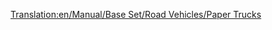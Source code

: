 [[Translation:en/Manual/Base Set/Road Vehicles/Paper Trucks]]
{{hu/Manual/Base Set/Road Vehicles/Navbox Közúti járművek}}
{{hu/Manual/Base Set/Road Vehicles/Közúti járművek|name     = Uhl papírszállító
  |img      = en/Archive/Old 32bpp/Uhl Paper Truck.png
  |price    = £4,592 ($9,184)  
  |speed    = 30 mph (48 km/h)
  |annual   = £421 ($842)
  |designed = 1936
  |life     = 15
  |capacity = 15 tonna [[hu/Manual/Base Set/Cargos/Papír|papír]]
}}
{{hu/Manual/Base Set/Road Vehicles/Közúti járművek|name     = Balogh papírszállító
  |img      = en/Archive/Old 32bpp/Balogh Paper Truck.png
  |price    = £5,535 ($11,070) 
  |speed    = 55 mph (88 km/h)
  |annual   = £787 ($1,574)
  |designed = 1979
  |life     = 15
  |capacity = 18 tonna [[hu/Manual/Base Set/Cargos/Papír|papír]]
}}
{{hu/Manual/Base Set/Road Vehicles/Közúti járművek|name     = MPS papírszállító
  |img      = en/Archive/Old 32bpp/MPS Paper Truck.png
  |price    = £5,945 ($11,890) 
  |speed    = 70 mph (112 km/h)
  |annual   = £1,125 ($2,250)
  |designed = 2007
  |life     = 15
  |capacity = 20 tonna [[hu/Manual/Base Set/Cargos/Papír|papír]]
}}